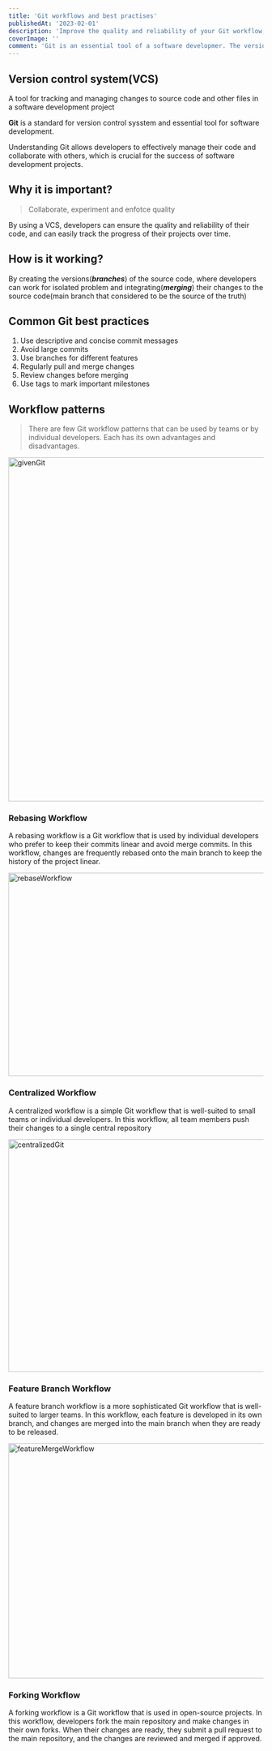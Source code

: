 ```yaml
---
title: 'Git workflows and best practises'
publishedAt: '2023-02-01'
description: 'Improve the quality and reliability of your Git workflow, making it easier to manage and collaborate on your projects'
coverImage: ''
comment: 'Git is an essential tool of a software developmer. The version control system is critical for managing the source code and development history of software projects'
---
```


## Version control system(VCS)

A tool for tracking and managing changes to source code and other
files in a software development project

**Git** is a standard for version control sysstem and essential tool for software development.

Understanding Git allows developers to effectively manage their code
and collaborate with others, which is crucial for the success
of software development projects.

## Why it is important?

> Collaborate, experiment and enfotce quality

By using a VCS, developers can ensure the quality and reliability of their code, and
can easily track the progress of their projects over time.

## How is it working?

By creating the versions(**_branches_**) of the source code, where developers can work for
isolated problem and integrating(**_merging_**) their changes to the source
code(main branch that considered to be the source of the truth)

## Common Git best practices

1. Use descriptive and concise commit messages
2. Avoid large commits
3. Use branches for different features
4. Regularly pull and merge changes
5. Review changes before merging
6. Use tags to mark important milestones

## Workflow patterns

> There are few Git workflow patterns that can be used by teams or by individual developers.
> Each has its own advantages and disadvantages.

<Image
  src="/assets/blog/givenGit.png"
  width="1000"
  height="679"
  className="rounded-lg"
  alt="givenGit"
/>

### Rebasing Workflow

A rebasing workflow is a Git workflow that is used by individual developers who prefer to keep
their commits linear and avoid merge commits. In this workflow, changes are frequently rebased
onto the main branch to keep the history of the project linear.

<Image
  src="/assets/blog/rebaseGit.png"
  width="1000"
  height="401"
  className="rounded-lg"
  alt="rebaseWorkflow"
/>

### Centralized Workflow

A centralized workflow is a simple Git workflow that is well-suited to
small teams or individual developers. In this workflow, all team members push their changes to
a single central repository

<Image
  src="/assets/blog/centralizedGit.png"
  width="1000"
  height="459"
  className="rounded-lg"
  alt="centralizedGit"
/>

### Feature Branch Workflow

A feature branch workflow is a more sophisticated Git workflow that is
well-suited to larger teams. In this workflow, each feature is developed in its own branch, and
changes are merged into the main branch when they are ready to be released.

<Image
  src="/assets/blog/mergeGit.png"
  width="1000"
  height="464"
  className="rounded-lg"
  alt="featureMergeWorkflow"
/>

### Forking Workflow

A forking workflow is a Git workflow that is used in open-source projects.
In this workflow, developers fork the main repository and make changes in their own forks.
When their changes are ready, they submit a pull request to the main repository, and the changes
are reviewed and merged if approved.

